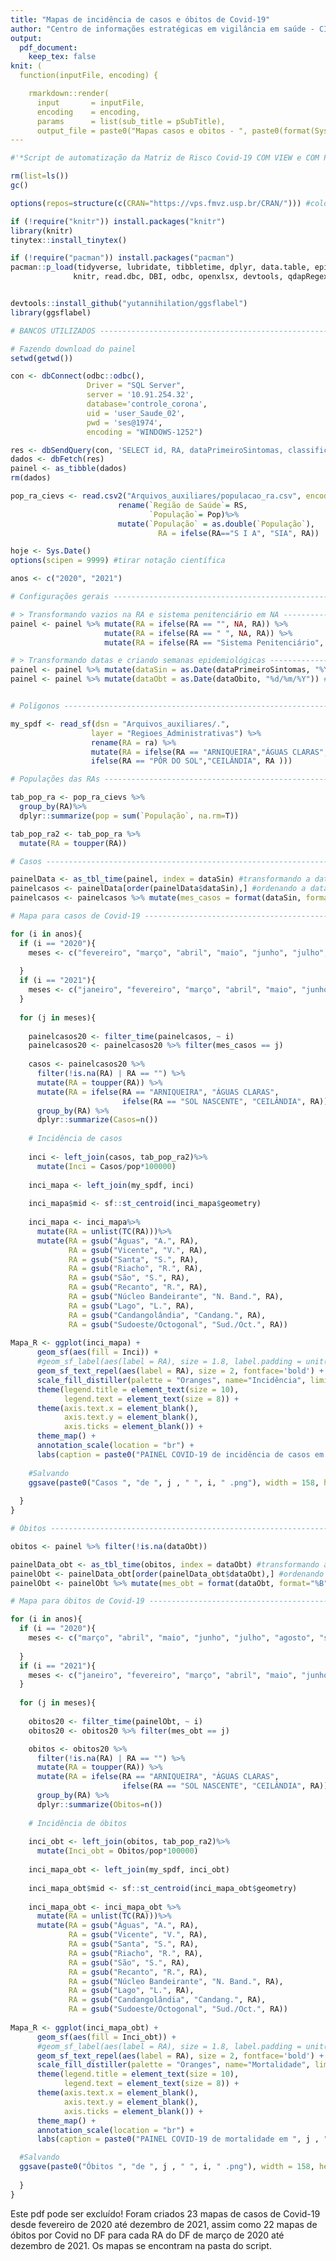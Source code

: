 ---
title: "Mapas de incidência de casos e óbitos de Covid-19"
author: "Centro de informações estratégicas em vigilância em saúde - CIEVS"
output:
  pdf_document:
    keep_tex: false
knit: (
  function(inputFile, encoding) { 

    rmarkdown::render( 
      input       = inputFile, 
      encoding    = encoding, 
      params      = list(sub_title = pSubTitle),      
      output_file = paste0("Mapas casos e obitos - ", paste0(format(Sys.Date(), "%d.%m.%Y"), ".pdf")))})
---


```{r include=FALSE}
#'*Script de automatização da Matriz de Risco Covid-19 COM VIEW e COM PDF*

rm(list=ls())
gc()

options(repos=structure(c(CRAN="https://vps.fmvz.usp.br/CRAN/"))) #colocando o mirror de São Paulo

if (!require("knitr")) install.packages("knitr")
library(knitr)
tinytex::install_tinytex()
```

```{r include=FALSE}
if (!require("pacman")) install.packages("pacman")
pacman::p_load(tidyverse, lubridate, tibbletime, dplyr, data.table, epitools, sf,
              knitr, read.dbc, DBI, odbc, openxlsx, devtools, qdapRegex, ggthemes, ggspatial)


devtools::install_github("yutannihilation/ggsflabel")
library(ggsflabel)
```

```{r include=FALSE}
# BANCOS UTILIZADOS -------------------------------------------------------

# Fazendo download do painel 
setwd(getwd())

con <- dbConnect(odbc::odbc(),
                 Driver = "SQL Server",
                 server = '10.91.254.32',
                 database='controle_corona',
                 uid = 'user_Saude_02',
                 pwd = 'ses@1974',
                 encoding = "WINDOWS-1252")

res <- dbSendQuery(con, 'SELECT id, RA, dataPrimeiroSintomas, classificacaoFinal, dataObito FROM View_Completa_saude')
dados <- dbFetch(res)
painel <- as_tibble(dados)
rm(dados)

pop_ra_cievs <- read.csv2("Arquivos_auxiliares/populacao_ra.csv", encoding = "WINDOWS-1252") %>%
                        rename(`Região de Saúde`= RS,
                               `População`= Pop)%>%
                        mutate(`População` = as.double(`População`),
                                 RA = ifelse(RA=="S I A", "SIA", RA))

hoje <- Sys.Date()
options(scipen = 9999) #tirar notação científica

anos <- c("2020", "2021")

```

```{r include=FALSE}
# Configurações gerais ----------------------------------------------------

# > Transformando vazios na RA e sistema penitenciário em NA --------------
painel <- painel %>% mutate(RA = ifelse(RA == "", NA, RA)) %>% 
                     mutate(RA = ifelse(RA == " ", NA, RA)) %>% 
                     mutate(RA = ifelse(RA == "Sistema Penitenciário", NA, RA))

# > Transformando datas e criando semanas epidemiológicas -----------------
painel <- painel %>% mutate(dataSin = as.Date(dataPrimeiroSintomas, "%Y-%m-%d")) #casos
painel <- painel %>% mutate(dataObt = as.Date(dataObito, "%d/%m/%Y")) #óbitos


# Polígonos ---------------------------------------------------------------

my_spdf <- read_sf(dsn = "Arquivos_auxiliares/.",
                  layer = "Regioes_Administrativas") %>% 
                  rename(RA = ra) %>% 
                  mutate(RA = ifelse(RA == "ARNIQUEIRA","ÁGUAS CLARAS",
                  ifelse(RA == "PÔR DO SOL","CEILÂNDIA", RA )))

# Populações das RAs ------------------------------------------------------

tab_pop_ra <- pop_ra_cievs %>%
  group_by(RA)%>%
  dplyr::summarize(pop = sum(`População`, na.rm=T))

tab_pop_ra2 <- tab_pop_ra %>%
  mutate(RA = toupper(RA))
```

```{r include=FALSE}
# Casos -------------------------------------------------------------------

painelData <- as_tbl_time(painel, index = dataSin) #transformando a data novamente
painelcasos <- painelData[order(painelData$dataSin),] #ordenando a data
painelcasos <- painelcasos %>% mutate(mes_casos = format(dataSin, format="%B"))
```

```{r, include=F}
# Mapa para casos de Covid-19 ---------------------------------------------

for (i in anos){
  if (i == "2020"){
    meses <- c("fevereiro", "março", "abril", "maio", "junho", "julho", "agosto", "setembro",  "outubro", "novembro", "dezembro")
    
  }
  if (i == "2021"){
    meses <- c("janeiro", "fevereiro", "março", "abril", "maio", "junho", "julho", "agosto", "setembro",  "outubro", "novembro", "dezembro")
  }
  
  for (j in meses){
    
    painelcasos20 <- filter_time(painelcasos, ~ i)
    painelcasos20 <- painelcasos20 %>% filter(mes_casos == j)
    
    casos <- painelcasos20 %>%
      filter(!is.na(RA) | RA == "") %>%
      mutate(RA = toupper(RA)) %>%
      mutate(RA = ifelse(RA == "ARNIQUEIRA", "ÁGUAS CLARAS",
                         ifelse(RA == "SOL NASCENTE", "CEILÂNDIA", RA)))%>%
      group_by(RA) %>%
      dplyr::summarize(Casos=n())
    
    # Incidência de casos 
    
    inci <- left_join(casos, tab_pop_ra2)%>%
      mutate(Inci = Casos/pop*100000)
    
    inci_mapa <- left_join(my_spdf, inci)
    
    inci_mapa$mid <- sf::st_centroid(inci_mapa$geometry)
    
    inci_mapa <- inci_mapa%>%
      mutate(RA = unlist(TC(RA)))%>%
      mutate(RA = gsub("Águas", "A.", RA),
             RA = gsub("Vicente", "V.", RA),
             RA = gsub("Santa", "S.", RA),
             RA = gsub("Riacho", "R.", RA),
             RA = gsub("São", "S.", RA),
             RA = gsub("Recanto", "R.", RA),
             RA = gsub("Núcleo Bandeirante", "N. Band.", RA),
             RA = gsub("Lago", "L.", RA),
             RA = gsub("Candangolândia", "Candang.", RA),
             RA = gsub("Sudoeste/Octogonal", "Sud./Oct.", RA))
    
Mapa_R <- ggplot(inci_mapa) +
      geom_sf(aes(fill = Inci)) +
      #geom_sf_label(aes(label = RA), size = 1.8, label.padding = unit(0.6, "mm")) +
      geom_sf_text_repel(aes(label = RA), size = 2, fontface='bold') +
      scale_fill_distiller(palette = "Oranges", name="Incidência", limits = c(min(inci_mapa$Inci, na.rm = T), max(inci_mapa$Inci, na.rm = T)), direction = 1, guide = guide_colourbar(direction = "vertical", barwidth = 0.5, barheight = 3)) +
      theme(legend.title = element_text(size = 10),
            legend.text = element_text(size = 8)) +
      theme(axis.text.x = element_blank(),
            axis.text.y = element_blank(),
            axis.ticks = element_blank()) +
      theme_map() +
      annotation_scale(location = "br") +
      labs(caption = paste0("PAINEL COVID-19 de incidência de casos em ", j , " de ", i, ".", " Sujeitos à alteração após investigação epidemiológica."))
    
    #Salvando
    ggsave(paste0("Casos ", "de ", j , " ", i, " .png"), width = 158, height = 93, units = "mm")
    
  }
}
```



```{r, include=F}
# Óbitos ------------------------------------------------------------------

obitos <- painel %>% filter(!is.na(dataObt))

painelData_obt <- as_tbl_time(obitos, index = dataObt) #transformando a data novamente
painelObt <- painelData_obt[order(painelData_obt$dataObt),] #ordenando a data
painelObt <- painelObt %>% mutate(mes_obt = format(dataObt, format="%B"))
```


```{r, include=F}
# Mapa para óbitos de Covid-19 --------------------------------------------

for (i in anos){
  if (i == "2020"){
    meses <- c("março", "abril", "maio", "junho", "julho", "agosto", "setembro",  "outubro", "novembro", "dezembro")
    
  }
  if (i == "2021"){
    meses <- c("janeiro", "fevereiro", "março", "abril", "maio", "junho", "julho", "agosto", "setembro",  "outubro", "novembro", "dezembro")
  }
  
  for (j in meses){
    
    obitos20 <- filter_time(painelObt, ~ i)
    obitos20 <- obitos20 %>% filter(mes_obt == j)

    obitos <- obitos20 %>%
      filter(!is.na(RA) | RA == "") %>%
      mutate(RA = toupper(RA)) %>%
      mutate(RA = ifelse(RA == "ARNIQUEIRA", "ÁGUAS CLARAS",
                         ifelse(RA == "SOL NASCENTE", "CEILÂNDIA", RA)))%>%
      group_by(RA) %>%
      dplyr::summarize(Obitos=n())
    
    # Incidência de óbitos
    
    inci_obt <- left_join(obitos, tab_pop_ra2)%>%
      mutate(Inci_obt = Obitos/pop*100000)
    
    inci_mapa_obt <- left_join(my_spdf, inci_obt)
    
    inci_mapa_obt$mid <- sf::st_centroid(inci_mapa_obt$geometry)
    
    inci_mapa_obt <- inci_mapa_obt %>%
      mutate(RA = unlist(TC(RA)))%>%
      mutate(RA = gsub("Águas", "A.", RA),
             RA = gsub("Vicente", "V.", RA),
             RA = gsub("Santa", "S.", RA),
             RA = gsub("Riacho", "R.", RA),
             RA = gsub("São", "S.", RA),
             RA = gsub("Recanto", "R.", RA),
             RA = gsub("Núcleo Bandeirante", "N. Band.", RA),
             RA = gsub("Lago", "L.", RA),
             RA = gsub("Candangolândia", "Candang.", RA),
             RA = gsub("Sudoeste/Octogonal", "Sud./Oct.", RA))
    
Mapa_R <- ggplot(inci_mapa_obt) +
      geom_sf(aes(fill = Inci_obt)) +
      #geom_sf_label(aes(label = RA), size = 1.8, label.padding = unit(0.6, "mm")) +
      geom_sf_text_repel(aes(label = RA), size = 2, fontface='bold') +
      scale_fill_distiller(palette = "Oranges", name="Mortalidade", limits = c(min(inci_mapa_obt$Inci_obt, na.rm = T), max(inci_mapa_obt$Inci_obt, na.rm = T)), direction = 1, guide = guide_colourbar(direction = "vertical", barwidth = 0.5, barheight = 3)) +
      theme(legend.title = element_text(size = 10),
            legend.text = element_text(size = 8)) +
      theme(axis.text.x = element_blank(),
            axis.text.y = element_blank(),
            axis.ticks = element_blank()) +
      theme_map() +
      annotation_scale(location = "br") +
      labs(caption = paste0("PAINEL COVID-19 de mortalidade em ", j , " de ", i, ".", " Sujeitos à alteração após investigação epidemiológica."))

  #Salvando
  ggsave(paste0("Óbitos ", "de ", j , " ", i, " .png"), width = 158, height = 93, units = "mm")
    
  }
}
```



Este pdf pode ser excluído! Foram criados 23 mapas de casos de Covid-19 desde fevereiro de 2020 até dezembro de 2021, assim como 22 mapas de óbitos por Covid no DF para cada RA do DF de março de 2020 até dezembro de 2021. Os mapas se encontram na pasta do script.
